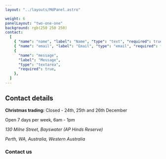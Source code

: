 ```yaml
---
layout: "../layouts/MdPanel.astro"

weight: 6
panelLayout: "two-one-one"
background: rgb(250 250 250)
contact:
  [
    { "name": "name", "label": "Name", "type": "text", "required": true },
    { "name": "email", "label": "Email", "type": "email", "required": true },
    {
      "name": "message",
      "label": "Message",
      "type": "textarea",
      "required": true,
    },
  ]
---
```



<section>

## Contact details

<p>
  <strong>Christmas trading:</strong> Closed - 24th, 25th and 26th December
</p>
<p>Open 7 days per week, 6am - 1pm</p>

<address>

130 Milne Street, Bayswater (AP Hinds Reserve)

Perth, WA, Australia, Western Australia

</address>

### Contact us

<Form
  action="https://usebasin.com/f/35a20d02ad22"
  fields={frontmatter.contact}
/>

</section>

<section>
  <Map location="ANA Rowing Club" />
</section>
